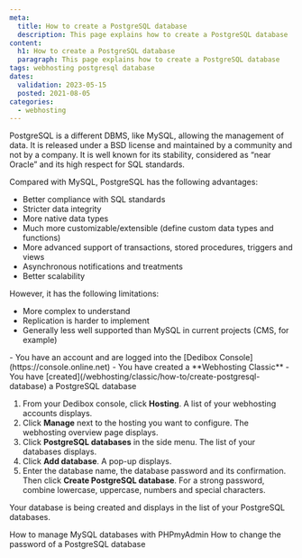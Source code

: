 ```yaml
---
meta:
  title: How to create a PostgreSQL database
  description: This page explains how to create a PostgreSQL database
content:
  h1: How to create a PostgreSQL database
  paragraph: This page explains how to create a PostgreSQL database
tags: webhosting postgresql database
dates:
  validation: 2023-05-15
  posted: 2021-08-05
categories:
  - webhosting
---
```


<Macro id="webhosting-online" />

PostgreSQL is a different DBMS, like MySQL, allowing the management of data. It is released under a BSD license and maintained by a community and not by a company.
It is well known for its stability, considered as “near Oracle” and its high respect for SQL standards.

Compared with MySQL, PostgreSQL has the following advantages:

* Better compliance with SQL standards
* Stricter data integrity
* More native data types
* Much more customizable/extensible (define custom data types and functions)
* More advanced support of transactions, stored procedures, triggers and views
* Asynchronous notifications and treatments
* Better scalability

However, it has the following limitations:

* More complex to understand
* Replication is harder to implement
* Generally less well supported than MySQL in current projects (CMS, for example)

<Message type="requirement">
  - You have an account and are logged into the [Dedibox Console](https://console.online.net)
  - You have created a **Webhosting Classic**
  - You have [created](/webhosting/classic/how-to/create-postgresql-database) a PostgreSQL database
</Message>

1. From your Dedibox console, click **Hosting**. A list of your webhosting accounts displays.
2. Click **Manage** next to the hosting you want to configure. The webhosting overview page displays.
3. Click **PostgreSQL databases** in the side menu. The list of your databases displays.
4. Click **Add database**. A pop-up displays.
5. Enter the database name, the database password and its confirmation. Then click **Create PostgreSQL database**.
    <Message type="tip">
      For a strong password, combine lowercase, uppercase, numbers and special characters.
    </Message>

Your database is being created and displays in the list of your PostgreSQL databases. 


<Navigation title="See Also">
  <PreviousButton to="/webhosting/classic/how-to/manage-mysql-database-phpmyadmin/">How to manage MySQL databases with PHPmyAdmin</PreviousButton>
  <NextButton to="/webhosting/classic/how-to/change-password-postgresql-database/">How to change the password of a PostgreSQL database</NextButton>
</Navigation> 
